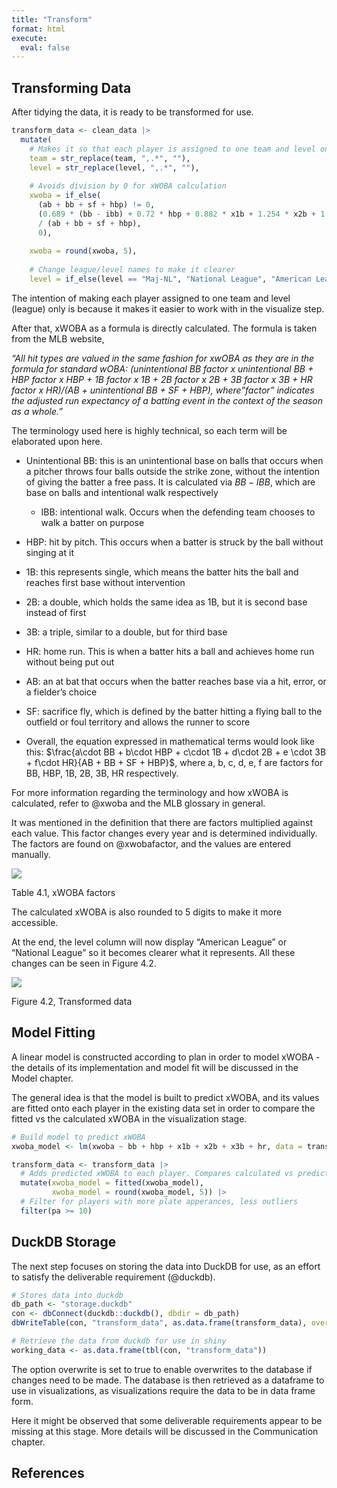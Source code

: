 ```yaml
---
title: "Transform"
format: html
execute:
  eval: false
---
```


## Transforming Data

After tidying the data, it is ready to be transformed for use.

```r
transform_data <- clean_data |>
  mutate(
    # Makes it so that each player is assigned to one team and level only
    team = str_replace(team, ",.*", ""),
    level = str_replace(level, ",.*", ""),
    
    # Avoids division by 0 for xWOBA calculation
    xwoba = if_else(
      (ab + bb + sf + hbp) != 0,
      (0.689 * (bb - ibb) + 0.72 * hbp + 0.882 * x1b + 1.254 * x2b + 1.59 * x3b + 2.05 * hr) 
      / (ab + bb + sf + hbp),
      0),
    
    xwoba = round(xwoba, 5),
    
    # Change league/level names to make it clearer
    level = if_else(level == "Maj-NL", "National League", "American League"))
```

The intention of making each player assigned to one team and level (league) only is because it makes it easier to work with in the visualize step.

After that, xWOBA as a formula is directly calculated. The formula is taken from the MLB website,

*"All hit types are valued in the same fashion for xwOBA as they are in the formula for standard wOBA: (unintentional BB factor x unintentional BB + HBP factor x HBP + 1B factor x 1B + 2B factor x 2B + 3B factor x 3B + HR factor x HR)/(AB + unintentional BB + SF + HBP), where "factor" indicates the adjusted run expectancy of a batting event in the context of the season as a whole."*

The terminology used here is highly technical, so each term will be elaborated upon here.

-   Unintentional BB: this is an unintentional base on balls that occurs when a pitcher throws four balls outside the strike zone, without the intention of giving the batter a free pass. It is calculated via $BB - IBB$, which are base on balls and intentional walk respectively

    -   IBB: intentional walk. Occurs when the defending team chooses to walk a batter on purpose

-   HBP: hit by pitch. This occurs when a batter is struck by the ball without singing at it

-   1B: this represents single, which means the batter hits the ball and reaches first base without intervention

-   2B: a double, which holds the same idea as 1B, but it is second base instead of first

-   3B: a triple, similar to a double, but for third base

-   HR: home run. This is when a batter hits a ball and achieves home run without being put out

-   AB: an at bat that occurs when the batter reaches base via a hit, error, or a fielder's choice

-   SF: sacrifice fly, which is defined by the batter hitting a flying ball to the outfield or foul territory and allows the runner to score

-   Overall, the equation expressed in mathematical terms would look like this: $\frac{a\cdot BB + b\cdot HBP + c\cdot 1B + d\cdot 2B + e \cdot 3B + f\cdot HR}{AB + BB + SF + HBP}$, where a, b, c, d, e, f are factors for BB, HBP, 1B, 2B, 3B, HR respectively.

For more information regarding the terminology and how xWOBA is calculated, refer to @xwoba and the MLB glossary in general.

It was mentioned in the definition that there are factors multiplied against each value. This factor changes every year and is determined individually. The factors are found on @xwobafactor, and the values are entered manually.

![](images/clipboard-3107556199.png)

Table 4.1, xWOBA factors

The calculated xWOBA is also rounded to 5 digits to make it more accessible.

At the end, the level column will now display "American League" or "National League" so it becomes clearer what it represents. All these changes can be seen in Figure 4.2.

![](images/clipboard-1958848541.png)

Figure 4.2, Transformed data

## Model Fitting

A linear model is constructed according to plan in order to model xWOBA - the details of its implementation and model fit will be discussed in the Model chapter.

The general idea is that the model is built to predict xWOBA, and its values are fitted onto each player in the existing data set in order to compare the fitted vs the calculated xWOBA in the visualization stage.

```r
# Build model to predict xWOBA
xwoba_model <- lm(xwoba ~ bb + hbp + x1b + x2b + x3b + hr, data = transform_data)

transform_data <- transform_data |>
  # Adds predicted xWOBA to each player. Compares calculated vs predicted values
  mutate(xwoba_model = fitted(xwoba_model),
         xwoba_model = round(xwoba_model, 5)) |>
  # Filter for players with more plate apperances, less outliers 
  filter(pa >= 10)
```

## DuckDB Storage

The next step focuses on storing the data into DuckDB for use, as an effort to satisfy the deliverable requirement (@duckdb).

```r
# Stores data into duckdb
db_path <- "storage.duckdb"
con <- dbConnect(duckdb::duckdb(), dbdir = db_path)
dbWriteTable(con, "transform_data", as.data.frame(transform_data), overwrite = TRUE)

# Retrieve the data from duckdb for use in shiny
working_data <- as.data.frame(tbl(con, "transform_data"))
```

The option overwrite is set to true to enable overwrites to the database if changes need to be made. The database is then retrieved as a dataframe to use in visualizations, as visualizations require the data to be in data frame form.

Here it might be observed that some deliverable requirements appear to be missing at this stage. More details will be discussed in the Communication chapter.

## References
